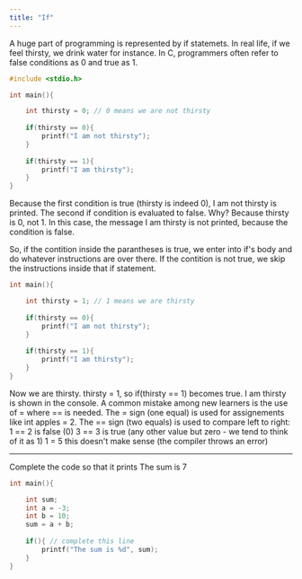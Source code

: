 ```yaml
---
title: "If"
---
```

A huge part of programming is represented by if statemets. In real life, if we feel thirsty, we drink water for instance. 
In C, programmers often refer to false conditions as 0 and true as 1. 

```c
#include <stdio.h>

int main(){

	int thirsty = 0; // 0 means we are not thirsty
	
	if(thirsty == 0){
		printf("I am not thirsty");
	}
	
	if(thirsty == 1){
		printf("I am thirsty");
	}
}
```

Because the first condition is true (thirsty is indeed 0), I am not thirsty is printed. 
The second if condition is evaluated to false. Why? Because thirsty is 0, not 1. In this case, the message I am thirsty is not printed, because the condition is false.

So, if the contition inside the parantheses is true, we enter into if's body and do whatever instructions are over there. If the contition is not true, we skip the instructions inside that if statement.

```c
int main(){

	int thirsty = 1; // 1 means we are thirsty
	
	if(thirsty == 0){
		printf("I am not thirsty");
	}
	
	if(thirsty == 1){
		printf("I am thirsty");
	}
}
```

Now we are thirsty. thirsty = 1, so if(thirsty == 1) becomes true. I am thirsty is shown in  the console. A common mistake among new learners is the use of = where == is needed. 
The = sign (one equal) is used for assignements like int apples = 2.
The == sign (two equals) is used to compare left to right:
1 == 2 is false (0)
3 == 3 is true (any other value but zero - we tend to think of it as 1)
1 = 5 this doesn't make sense (the compiler throws an error)

************************************

Complete the code so that it prints The sum is 7


```c
int main(){

	int sum;
	int a = -3;
	int b = 10;
	sum = a + b;
	
	if(){ // complete this line
		printf("The sum is %d", sum);
	}
}
```

